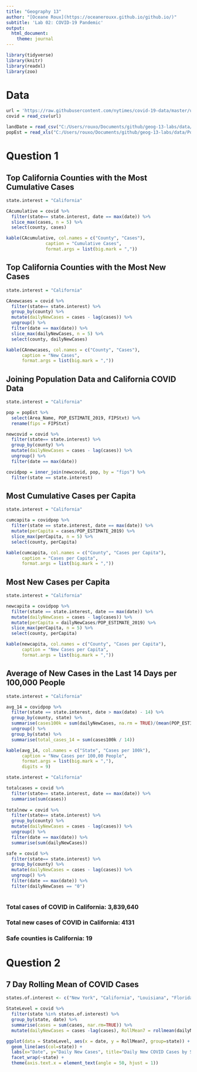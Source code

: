 ```yaml
---
title: "Geography 13"
author: "[Oceane Roux](https://oceanerouxx.github.io/github.io/)"
subtitle: 'Lab 02: COVID-19 Pandemic'
output:
  html_document:
    theme: journal
---
```



``` r
library(tidyverse)
library(knitr)
library(readxl)
library(zoo)

```


# Data

``` r
url = 'https://raw.githubusercontent.com/nytimes/covid-19-data/master/us-counties.csv'
covid = read_csv(url)

landDate = read_csv("C:/Users/rouxo/Documents/github/geog-13-labs/data/landdata-states.csv")
popEst = read_xls("C:/Users/rouxo/Documents/github/geog-13-labs/data/PopulationEstimates.xls", skip=2)
```

# Question 1

## Top California Counties with the Most Cumulative Cases
``` r
state.interest = "California"

CAcumulative = covid %>% 
  filter(state== state.interest, date == max(date)) %>%
  slice_max(cases, n = 5) %>%
  select(county, cases)

kable(CAcumulative, col.names = c("County", "Cases"), 
               caption = "Cumulative Cases",
               format.args = list(big.mark = ","))

```

## Top California Counties with the Most New Cases
```r
state.interest = "California"

CAnewcases = covid %>% 
  filter(state== state.interest) %>%
  group_by(county) %>% 
  mutate(dailyNewCases = cases - lag(cases)) %>%
  ungroup() %>% 
  filter(date == max(date)) %>%
  slice_max(dailyNewCases, n = 5) %>%
  select(county, dailyNewCases)

kable(CAnewcases, col.names = c("County", "Cases"),
      caption = "New Cases",
      format.args = list(big.mark = ","))

```

## Joining Population Data and California COVID Data
```r
state.interest = "California"

pop = popEst %>%
  select(Area_Name, POP_ESTIMATE_2019, FIPStxt) %>%
  rename(fips = FIPStxt)

newcovid = covid %>% 
  filter(state== state.interest) %>%
  group_by(county) %>% 
  mutate(dailyNewCases = cases - lag(cases)) %>%
  ungroup() %>% 
  filter(date == max(date))

covidpop = inner_join(newcovid, pop, by = "fips") %>%
  filter(state == state.interest)

```

## Most Cumulative Cases per Capita
```r
state.interest = "California"

cumcapita = covidpop %>%
  filter(state == state.interest, date == max(date)) %>%
  mutate(perCapita = cases/POP_ESTIMATE_2019) %>%
  slice_max(perCapita, n = 5) %>%
  select(county, perCapita)

kable(cumcapita, col.names = c("County", "Cases per Capita"),
      caption = "Cases per Capita",
      format.args = list(big.mark = ","))

```

## Most New Cases per Capita
```r
state.interest = "California"

newcapita = covidpop %>%
  filter(state == state.interest, date == max(date)) %>%
  mutate(dailyNewCases = cases - lag(cases)) %>%
  mutate(perCapita = dailyNewCases/POP_ESTIMATE_2019) %>%
  slice_max(perCapita, n = 5) %>%
  select(county, perCapita)

kable(newcapita, col.names = c("County", "Cases per Capita"),
      caption = "New Cases per Capita",
      format.args = list(big.mark = ","))

```

## Average of New Cases in the Last 14 Days per 100,000 People
```r
state.interest = "California"

avg_14 = covidpop %>%
  filter(state == state.interest, date > max(date) - 14) %>%
  group_by(county, state) %>% 
  summarise(cases100k = sum(dailyNewCases, na.rm = TRUE)/(mean(POP_ESTIMATE_2019, na.rm = TRUE)*100000)) %>%
  ungroup() %>%
  group_by(state) %>%
  summarise(total_cases_14 = sum(cases100k / 14))

kable(avg_14, col.names = c("State", "Cases per 100k"),
      caption = "New Cases per 100,00 People",
      format.args = list(big.mark = ","),
      digits = 9)
```

```r
state.interest = "California"

totalcases = covid %>% 
  filter(state== state.interest, date == max(date)) %>%
  summarise(sum(cases))
  
totalnew = covid %>% 
  filter(state== state.interest) %>%
  group_by(county) %>% 
  mutate(dailyNewCases = cases - lag(cases)) %>%
  ungroup() %>% 
  filter(date == max(date)) %>%
  summarise(sum(dailyNewCases))

safe = covid %>%
  filter(state== state.interest) %>%
  group_by(county) %>% 
  mutate(dailyNewCases = cases - lag(cases)) %>%
  ungroup() %>% 
  filter(date == max(date)) %>%
  filter(dailyNewCases == "0")
  
```

### Total cases of COVID in California: 3,839,640
### Total new cases of COVID in California: 4131
### Safe counties is California: 19
 

# Question 2

## 7 Day Rolling Mean of COVID Cases
``` r
states.of.interest <- c("New York", "California", "Louisiana", "Florida")

StateLevel = covid %>%
  filter(state %in% states.of.interest) %>%
  group_by(state, date) %>%
  summarise(cases = sum(cases, nar.rm=TRUE)) %>%
  mutate(dailyNewCases = cases -lag(cases), RollMean7 = rollmean(dailyNewCases, 7, fill = NA, align = "right"))

ggplot(data = StateLevel, aes(x = date, y = RollMean7, group=state)) +
  geom_line(aes(col=state)) +
  labs(x="Date", y="Daily New Cases", title="Daily New COVID Cases by State ", subtitle = "Data from NY Times") +
  facet_wrap(~state) +
  theme(axis.text.x = element_text(angle = 50, hjust = 1))
  

```


